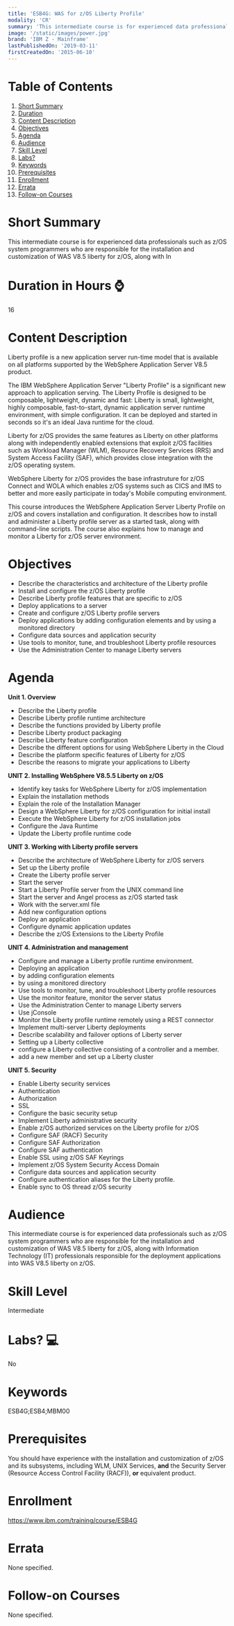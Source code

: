```yaml
---
title: 'ESB4G: WAS for z/OS Liberty Profile'
modality: 'CR'
summary: 'This intermediate course is for experienced data professionals such as z/OS system programmers who are responsible for the installation and customization of WAS V8.5 liberty for z/OS, along with In'
image: '/static/images/power.jpg'
brand: 'IBM Z - Mainframe'
lastPublishedOn: '2019-03-11'
firstCreatedOn: '2015-06-10'
---
```

# Table of Contents
1.  [Short Summary](#short-summary)
2.  [Duration](#duration-in-hours-)
3.  [Content Description](#content-description)
4.  [Objectives](#objectives)
5.  [Agenda](#agenda)
6.  [Audience](#audience)
7.  [Skill Level](#skill-level)
8.  [Labs?](#labs-)
9.  [Keywords](#keywords)
10. [Prerequisites](#prerequisites)
11. [Enrollment](#enrollment)
12. [Errata](#errata)
13. [Follow-on Courses](#follow-on-courses)

# Short Summary
This intermediate course is for experienced data professionals such as z/OS system programmers who are responsible for the installation and customization of WAS V8.5 liberty for z/OS, along with In

# Duration in Hours ⌚
16

# Content Description
<p>Liberty profile is a new application server run-time model that is available on all platforms supported by the WebSphere Application Server V8.5 product.</p>

<p>The IBM WebSphere Application Server "Liberty Profile" is a significant new approach to application serving. The Liberty Profile is designed to be composable, lightweight, dynamic and fast: Liberty is small, lightweight, highly composable, fast-to-start, dynamic application server runtime environment, with simple configuration. It can be deployed and started in seconds so it's an ideal Java runtime for the cloud.</p>

<p>Liberty for z/OS provides the same features as Liberty on other platforms along with independently enabled extensions that exploit z/OS facilities such as Workload Manager (WLM), Resource Recovery Services (RRS) and System Access Facility (SAF), which provides close integration with the z/OS operating system.</p>

<p>WebSphere Liberty for z/OS provides the base infrastruture for z/OS Connect and WOLA which enables z/OS systems such as CICS and IMS to better and more easily participate in today's Mobile computing environment.</p>

<p>This course introduces the WebSphere Application Server Liberty Profile on z/OS and covers installation and configuration. It describes how to install and administer a Liberty profile server as a started task, along with command-line scripts. The course also explains how to manage and monitor a Liberty for z/OS server environment.</p>

# Objectives
<ul>
	<li>Describe the characteristics and architecture of the Liberty profile</li>
	<li>Install and configure the z/OS Liberty profile</li>
	<li>Describe Liberty profile features that are specific to z/OS</li>
	<li>Deploy applications to a server</li>
	<li>Create and configure z/OS Liberty profile servers</li>
	<li>Deploy applications by adding configuration elements and by using a monitored directory</li>
	<li>Configure data sources and application security</li>
	<li>Use tools to monitor, tune, and troubleshoot Liberty profile resources</li>
	<li>Use the Administration Center to manage Liberty servers</li>
</ul>

# Agenda
<p><strong>Unit 1. Overview</strong></p><ul><li>Describe the Liberty profile</li><li>Describe Liberty profile runtime architecture</li><li>Describe the functions provided by Liberty profile</li><li>Describe Liberty product packaging</li><li>Describe Liberty feature configuration</li><li>Describe the different options for using WebSphere Liberty in the Cloud</li><li>Describe the platform specific features of Liberty for z/OS</li><li>Describe the reasons to migrate your applications to Liberty</li></ul><p><strong>UNIT 2. Installing WebSphere V8.5.5 Liberty on z/OS</strong></p><ul><li>Identify key tasks for WebSphere Liberty for z/OS implementation</li><li>Explain the installation methods</li><li>Explain the role of the Installation Manager</li><li>Design a WebSphere Liberty for z/OS configuration for initial install</li><li>Execute the WebSphere Liberty for z/OS installation jobs</li><li>Configure the Java Runtime</li><li>Update the Liberty profile runtime code</li></ul><p><strong>UNIT 3. Working with Liberty profile servers</strong></p><ul><li>Describe the architecture of WebSphere Liberty for z/OS servers</li><li>Set up the Liberty profile</li><li>Create the Liberty profile server</li><li>Start the server</li><li>Start a Liberty Profile server from the UNIX command line</li><li>Start the server and Angel process as z/OS started task</li><li>Work with the server.xml file</li><li>Add new configuration options</li><li>Deploy an application</li><li>Configure dynamic application updates</li><li>Describe the z/OS Extensions to the Liberty Profile</li></ul><p><strong>UNIT 4. Administration and management</strong></p><ul><li>Configure and manage a Liberty profile runtime environment.</li><li>Deploying an application</li><li>by adding configuration elements</li><li>by using a monitored directory</li><li>Use tools to monitor, tune, and troubleshoot Liberty profile resources</li><li>Use the monitor feature, monitor the server status</li><li>Use the Administration Center to manage Liberty servers</li><li>Use jConsole</li><li>Monitor the Liberty profile runtime remotely using a REST connector</li><li>Implement multi-server Liberty deployments</li><li>Describe scalability and failover options of Liberty server</li><li>Setting up a Liberty collective</li><li>configure a Liberty collective consisting of a controller and a member.</li><li>add a new member and set up a Liberty cluster</li></ul><p><strong>UNIT 5. Security</strong></p><ul><li>Enable Liberty security services</li><li>Authentication</li><li>Authorization</li><li>SSL</li><li>Configure the basic security setup</li><li>Implement Liberty administrative security</li><li>Enable z/OS authorized services on the Liberty profile for z/OS</li><li>Configure SAF (RACF) Security</li><li>Configure SAF Authorization</li><li>Configure SAF authentication</li><li>Enable SSL using z/OS SAF Keyrings</li><li>Implement z/OS System Security Access Domain</li><li>Configure data sources and application security</li><li>Configure authentication aliases for the Liberty profile.</li><li>Enable sync to OS thread z/OS security</li></ul>

# Audience
<p>This intermediate course is for experienced data professionals such as z/OS system programmers who are responsible for the installation and customization of WAS V8.5 liberty for z/OS, along with Information Technology (IT) professionals responsible for the deployment applications into WAS V8.5 liberty on z/OS.</p>

# Skill Level
Intermediate

# Labs? 💻
No

# Keywords
ESB4G;ESB4;MBM00

# Prerequisites
<p>You should have experience with the installation and customization of z/OS and its subsystems, including WLM, UNIX Services, <strong>and</strong> the Security Server (Resource Access Control Facility (RACF)), <strong>or</strong> equivalent product.</p>

# Enrollment
https://www.ibm.com/training/course/ESB4G

# Errata
None specified.

# Follow-on Courses
None specified.

